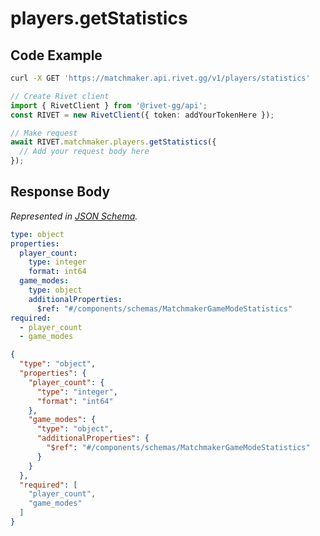 
# players.getStatistics

## Code Example

<CodeGroup title='Request' tag='GET' label='https://matchmaker.api.rivet.gg/v1/players/statistics'>

```bash {{ title: 'cURL' }}
curl -X GET 'https://matchmaker.api.rivet.gg/v1/players/statistics'
```

```ts
// Create Rivet client
import { RivetClient } from '@rivet-gg/api';
const RIVET = new RivetClient({ token: addYourTokenHere });

// Make request
await RIVET.matchmaker.players.getStatistics({
  // Add your request body here
});
```

</CodeGroup>


## Response Body

_Represented in [JSON Schema](https://json-schema.org/)._

<CodeGroup title='Response'>

```yaml
type: object
properties:
  player_count:
    type: integer
    format: int64
  game_modes:
    type: object
    additionalProperties:
      $ref: "#/components/schemas/MatchmakerGameModeStatistics"
required:
  - player_count
  - game_modes

```

```json
{
  "type": "object",
  "properties": {
    "player_count": {
      "type": "integer",
      "format": "int64"
    },
    "game_modes": {
      "type": "object",
      "additionalProperties": {
        "$ref": "#/components/schemas/MatchmakerGameModeStatistics"
      }
    }
  },
  "required": [
    "player_count",
    "game_modes"
  ]
}
```

</CodeGroup>

